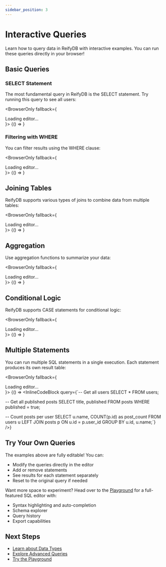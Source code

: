 ```yaml
---
sidebar_position: 3
---
```



# Interactive Queries

Learn how to query data in ReifyDB with interactive examples. You can run these queries directly in your browser!

## Basic Queries

### SELECT Statement

The most fundamental query in ReifyDB is the SELECT statement. Try running this query to see all users:

<BrowserOnly fallback={<div>Loading editor...</div>}>
  {() => <InlineCodeBlock query="map {1}"/>}
</BrowserOnly>

### Filtering with WHERE

You can filter results using the WHERE clause:

<BrowserOnly fallback={<div>Loading editor...</div>}>
  {() => <InlineCodeBlock
    query="SELECT name, email 
FROM users 
WHERE email LIKE '%@example.com'"
  />}
</BrowserOnly>

## Joining Tables

ReifyDB supports various types of joins to combine data from multiple tables:

<BrowserOnly fallback={<div>Loading editor...</div>}>
  {() => <InlineCodeBlock
    query="SELECT u.name, p.title
FROM users u
JOIN posts p ON u.id = p.user_id
WHERE p.published = true"
  />}
</BrowserOnly>

## Aggregation

Use aggregation functions to summarize your data:

<BrowserOnly fallback={<div>Loading editor...</div>}>
  {() => <InlineCodeBlock
    query="SELECT u.name, COUNT(p.id) as post_count
FROM users u
LEFT JOIN posts p ON u.id = p.user_id
GROUP BY u.id, u.name
ORDER BY post_count DESC"
  />}
</BrowserOnly>

## Conditional Logic

ReifyDB supports CASE statements for conditional logic:

<BrowserOnly fallback={<div>Loading editor...</div>}>
  {() => <InlineCodeBlock
    query="SELECT 
  title,
  CASE 
    WHEN published = true THEN 'Published'
    ELSE 'Draft'
  END as status
FROM posts"
  />}
</BrowserOnly>

## Multiple Statements

You can run multiple SQL statements in a single execution. Each statement produces its own result table:

<BrowserOnly fallback={<div>Loading editor...</div>}>
  {() => <InlineCodeBlock
    query={`-- Get all users
SELECT * FROM users;

  -- Get all published posts
  SELECT title, published
  FROM posts
  WHERE published = true;

  -- Count posts per user
  SELECT u.name, COUNT(p.id) as post_count
  FROM users u
  LEFT JOIN posts p ON u.id = p.user_id
  GROUP BY u.id, u.name;`}
  />}
</BrowserOnly>

## Try Your Own Queries

The examples above are fully editable! You can:
- Modify the queries directly in the editor
- Add or remove statements
- See results for each statement separately
- Reset to the original query if needed

Want more space to experiment? Head over to the [Playground](/playground) for a full-featured SQL editor with:

- Syntax highlighting and auto-completion
- Schema explorer
- Query history
- Export capabilities

## Next Steps

- [Learn about Data Types](/docs/core-concepts/data-types)
- [Explore Advanced Queries](/docs/advanced/query-optimization)
- [Try the Playground](/playground)